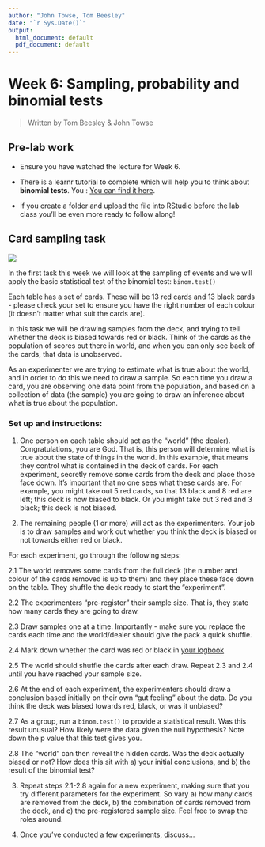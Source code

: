 ```yaml
---
author: "John Towse, Tom Beesley"
date: "`r Sys.Date()`"
output:
  html_document: default
  pdf_document: default
---
```


# Week 6: Sampling, probability and binomial tests

> Written by Tom Beesley & John Towse

## Pre-lab work

-   Ensure you have watched the lecture for Week 6.

-   There  is a learnr tutorial to complete which will help you to think about **binomial tests**. You : [You can find it here](https://ma-rconnect.lancs.ac.uk/PSYC121_2022_W6_prep/){target="_blank"}.

-   If you create a folder and upload the file into RStudio before the lab class you'll be even more ready to follow along!

## Card sampling task

![](files/Week_6/cards.jpg)

In the first task this week we will look at the sampling of events and we will apply the basic statistical test of the binomial test: `binom.test()`

Each table has a set of cards. These will be 13 red cards and 13 black cards - please check your set to ensure you have the right number of each colour (it doesn't matter what suit the cards are).

In this task we will be drawing samples from the deck, and trying to tell whether the deck is biased towards red or black. Think of the cards as the population of scores out there in world, and when you can only see back of the cards, that data is unobserved. 

As an experimenter we are trying to estimate what is true about the world, and in order to do this we need to draw a sample. So each time you draw a card, you are observing one data point from the population, and based on a collection of data (the sample) you are going to draw an inference about what is true about the population.

### Set up and instructions:

1. One person on each table should act as the “world” (the dealer). Congratulations, you are God. That is, this person will determine what is true about the state of things in the world. In this example, that means they control what is contained in the deck of cards. For each experiment, secretly remove some cards from the deck and place those face down. It’s important that no one sees what these cards are. For example, you might take out 5 red cards, so that 13 black and 8 red are left; this deck is now biased to black. Or you might take out 3 red and 3 black; this deck is not biased.

2. The remaining people (1 or more) will act as the experimenters. Your job is to draw samples and work out whether you think the deck is biased or not towards either red or black. 

For each experiment, go through the following steps:

2.1 The world removes some cards from the full deck (the number and colour of the cards removed is up to them) and they place these face down on the table. They shuffle the deck ready to start the "experiment".

2.2 The experimenters "pre-register" their sample size. That is, they state how many cards they are going to draw.

2.3 Draw samples one at a time. Importantly - make sure you replace the cards each time and the world/dealer should give the pack a quick shuffle. 

2.4 Mark down whether the card was red or black in [your logbook](files/Week_6/Week_6_card_logbook.docx)

2.5 The world should shuffle the cards after each draw. Repeat 2.3 and 2.4 until you have reached your sample size.

2.6 At the end of each experiment, the experimenters should draw a conclusion based initially on their own "gut feeling" about the data. Do you think the deck was biased towards red, black, or was it unbiased?

2.7 As a group, run a `binom.test()` to provide a statistical result. Was this result unusual? How likely were the data given the null hypothesis? Note down the p value that this test gives you.

2.8 The "world" can then reveal the hidden cards. Was the deck actually biased or not? How does this sit with a) your initial conclusions, and b) the result of the binomial test?

3. Repeat steps 2.1-2.8 again for a new experiment, making sure that you try different parameters for the experiment. So vary a) how many cards are removed from the deck, b) the combination of cards removed from the deck, and c) the pre-registered sample size. Feel free to swap the roles around.

4. Once you've conducted a few experiments, discuss...




